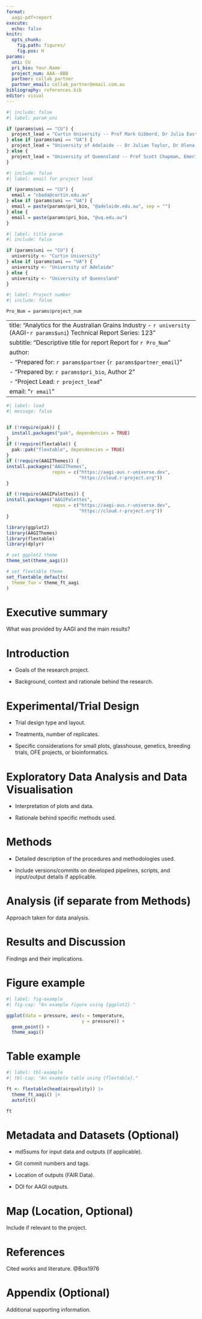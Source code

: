 ```yaml
---
format:
  aagi-pdf+report
execute: 
  echo: false
knitr:
  opts_chunk:
    fig.path: figures/
    fig.pos: H
params:
  uni: CU
  pri_bio: Your.Name
  project_num: AAA--BBB
  partner: collab_partner
  partner_email: collab_partner@email.com.au
bibliography: references.bib
editor: visual
---
```


```r
#| include: false
#| label: param_uni

if (params$uni == "CU") {
  project_lead = "Curtin University -- Prof Mark Gibberd, Dr Julia Easton, Prof Adam Sparks"
} else if (params$uni == "UA") {
  project_lead = "University of Adelaide -- Dr Julian Taylor, Dr Olena Kravchuck"
} else {
  project_lead = "University of Queensland -- Prof Scott Chapman, Emeritus Prof Kaye Basford"
}
```

```r
#| include: false
#| label: email for project lead

if (params$uni == "CU") {
  email = "cbada@curtin.edu.au"
} else if (params$uni == "UA") {
  email = paste(params$pri_bio, "@adelaide.edu.au", sep = "")
} else {
  email = paste(params$pri_bio, "@uq.edu.au")
}
```

```r
#| label: title param
#| include: false

if (params$uni == "CU") {
  university <- "Curtin University"
} else if (params$uni == "UA") {
  university <- "University of Adelaide"
} else {
  university <- "University of Queensland"
}

```

```r
#| label: Project number
#| include: false

Pro_Num = params$project_num
```

---
title: "Analytics for the Australian Grains Industry - `r university` (AAGI-`r params$uni`)  \n Technical Report Series: 123"
subtitle: "Descriptive title for report  \n Report for `r Pro_Num`"
author:
  - "Prepared for: `r params$partner` (`r params$partner_email`)"
  - "Prepared by: `r params$pri_bio`, Author 2"
  - "Project Lead: `r project_lead`"
email: "`r email`"
---

```r
#| label: load
#| message: false


if (!require(pak)) {
  install.packages("pak", dependencies = TRUE)
}
if (!require(flextable)) {
  pak::pak("flextable", dependencies = TRUE)
}
if (!require(AAGIThemes)) {
install.packages("AAGIThemes",
                 repos = c("https://aagi-aus.r-universe.dev",
                           "https://cloud.r-project.org"))
}

if (!require(AAGIPalettes)) {
install.packages("AAGIPalettes",
                 repos = c("https://aagi-aus.r-universe.dev",
                           "https://cloud.r-project.org"))
}

library(ggplot2)
library(AAGIThemes)
library(flextable)
library(dplyr)

# set ggplot2 theme
theme_set(theme_aagi())

# set flextable theme
set_flextable_defaults(
  theme_fun = theme_ft_aagi
)
```

\newpage

```{=latex}
\clearpage
\setcounter{page}{1}
```

\tableofcontents

\newpage

# Executive summary

What was provided by AAGI and the main results?

# Introduction

-   Goals of the research project.

-   Background, context and rationale behind the research.

# Experimental/Trial Design

-   Trial design type and layout.

-   Treatments, number of replicates.

-   Specific considerations for small plots, glasshouse, genetics, breeding trials, OFE projects, or bioinformatics.

# Exploratory Data Analysis and Data Visualisation

-   Interpretation of plots and data.

-   Rationale behind specific methods used.

# Methods

-   Detailed description of the procedures and methodologies used.

-   Include versions/commits on developed pipelines, scripts, and input/output details if applicable.

# Analysis (if separate from Methods)

Approach taken for data analysis.

# Results and Discussion

Findings and their implications.

# Figure example

```r
#| label: fig-example
#| fig-cap: "An example figure using {ggplot2}."

ggplot(data = pressure, aes(x = temperature, 
                            y = pressure)) + 
  geom_point() +
  theme_aagi()

```

# Table example

```r
#| label: tbl-example
#| tbl-cap: "An example table using {flextable}."

ft <- flextable(head(airquality)) |>
  theme_ft_aagi() |>
  autofit()

ft

```

# Metadata and Datasets (Optional)

-   md5sums for input data and outputs (if applicable).

-   Git commit numbers and tags.

-   Location of outputs (FAIR Data).

-   DOI for AAGI outputs.

# Map (Location, Optional)

Include if relevant to the project.

# References

Cited works and literature. @Box1976

::: {#refs}
:::

# Appendix (Optional)

Additional supporting information.
